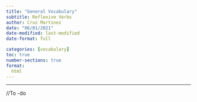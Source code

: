 ```yaml
---
title: "General Vocabulary"
subtitle: Reflexive Verbs
author: Cruz Martinez
date: "06/01/2021"
date-modified: last-modified
date-format: full

categories: [vocabulary]
toc: true
number-sections: true
format:
  html
---
```

---

//To -do